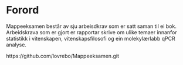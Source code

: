 # Forord {.unnumbered}


Mappeeksamen består av sju arbeisdkrav som er satt saman til ei bok. Arbeidskrava som er gjort er rapportar skrive om ulike temaer innanfor statistikk i vitenskapen, vitenskapsfilosofi og ein molekylærlabb qPCR analyse.

https://github.com/lovrebo/Mappeeksamen.git

